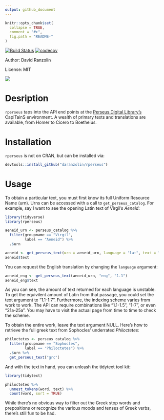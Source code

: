 ```yaml
---
output: github_document
---
```


<!-- README.md is generated from README.Rmd. Please edit that file -->

```r
knitr::opts_chunk$set(
  collapse = TRUE,
  comment = "#>",
  fig.path = "README-"
)
```

[![Build Status](https://travis-ci.org/daranzolin/rperseus.svg?branch=master)](https://travis-ci.org/daranzolin/rperseus)
[![codecov](https://codecov.io/gh/daranzolin/rperseus/branch/master/graph/badge.svg)](https://codecov.io/gh/daranzolin/rperseus)


Author: David Ranzolin

License: MIT

![](http://www.infobiblio.es/wp-content/uploads/2015/06/perseus-logo.png)

# Desription

`rperseus` taps into the API end points at the [Perseus Digital Library's](http://www.perseus.tufts.edu/hopper/) CapiTainS environment. A wealth of primary texts and translations are available, from Homer to Cicero to Boetheius. 

# Installation

`rperseus` is not on CRAN, but can be installed via:

```r
devtools::install_github("daranzolin/rperseus")
```

# Usage

To obtain a particular text, you must first know its full Uniform Resource Name (urn). Urns can be accessed with a call to `get_perseus_catalog`. For example, say I want to see the opening Latin text of Virgil's *Aeneid*:

```r
library(tidyverse)
library(rperseus)

aeneid_urn <- perseus_catalog %>% 
  filter(groupname == "Virgil",
         label == "Aeneid") %>% 
  .$urn

aeneid <- get_perseus_text(urn = aeneid_urn, language = "lat", text = "1.1")
aeneid$text
```

You can request the English translation by changing the `language` argument:

```r
aeneid_eng <- get_perseus_text(aeneid_urn, "eng", "1.1")
aeneid_eng$text
```

As you can see, the amount of text returned for each language is unstable. To get the equivilent amount of Latin from that passage, you could set the text argument to "1.1-1.7". Furthermore, the indexing scheme varies from work to work. The API can require combinations like "1.1-1.5", "1-7", or even "21a-25a". You may have to visit the actual page from time to time to check the scheme.

To obtain the entire work, leave the text argument NULL. Here's how to retrieve the full greek text from Sophocles' underrated *Philoctetes*:

```r
philoctetes <- perseus_catalog %>% 
  filter(groupname == "Sophocles",
         label == "Philoctetes") %>% 
  .$urn %>%
  get_perseus_text("grc")
```

And with the text in hand, you can unleash the tidytext tool kit:

```r
library(tidytext)

philoctetes %>% 
  unnest_tokens(word, text) %>% 
  count(word, sort = TRUE)
```

While there's no obvious way to filter out the Greek stop words and prepositions or recognize the various moods and tenses of Greek verbs, there's still fun to be had.

